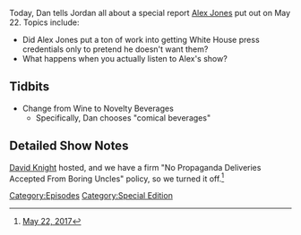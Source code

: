 {{DEFAULTSORT:
    #_EPISODE_0044:May 22, 2017
}}{{Episode
    | title           = May 22, 2017
    | caption         = Listen to this episode on [https://knowledgefight.libsyn.com/knowledge-fight-may-22-2017 Libsyn] [https://open.spotify.com/episode/566fbuxLxYecK8qXB06wjh Spotify], Read the [[Transcript/44: May 22, 2017|Unofficial Transcript]]
    | episodeNumber   = 44
    | length          = 01:13:16
    | airDate         = May 24, 2017
    | coverageDate    = May 22, 2017
    | episodeType     = [[:Category:Special Edition|Special Edition]]
    | previousEpisode = [[43: May 17, 2017]]
    | nextEpisode     = [[45: May 25, 2017]]
    | beverage        = Strawberry-infused Perrier
}}

{{Stub}}

Today, Dan tells Jordan all about a special report [[Alex Jones]] put out on May 22. Topics include:

*Did Alex Jones put a ton of work into getting White House press credentials only to pretend he doesn't want them?
*What happens when you actually listen to Alex's show?

==Tidbits==

*Change from Wine to Novelty Beverages
**Specifically, Dan chooses "comical beverages"

==Detailed Show Notes==

[[David Knight]] hosted, and we have a firm "No Propaganda Deliveries Accepted From Boring Uncles" policy, so we turned it off.<ref>[https://knowledgefight.com/the-past/2017/5/22/may-22-2017 May 22, 2017]</ref>

[[Category:Episodes]]
[[Category:Special Edition]]
